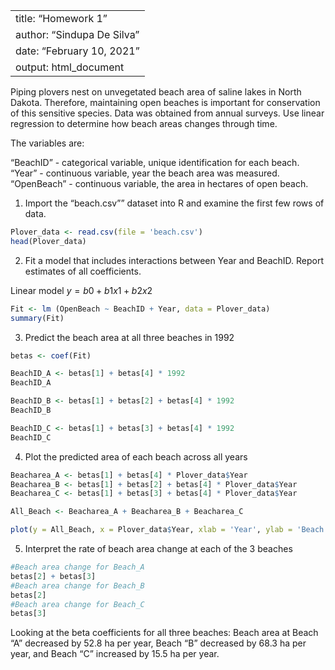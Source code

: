 
---
title: "Homework 1"
author: "Sindupa De Silva"
date: "February 10, 2021"
output: html_document
---
  
  Piping plovers nest on unvegetated beach area of saline lakes in North Dakota. Therefore, maintaining open beaches is important for conservation of this sensitive species. Data was obtained from annual surveys. Use linear regression to determine how beach areas changes through time. 

The variables are:
  
"BeachID" - categorical variable, unique identification for each beach.
"Year" - continuous variable, year the beach area was measured.
"OpenBeach" - continuous variable, the area in hectares of open beach.


1. Import the "beach.csv"" dataset into R and examine the first few rows of data.


```{r}

Plover_data <- read.csv(file = 'beach.csv')
head(Plover_data)

```

2. Fit a model that includes interactions between Year and BeachID. Report estimates of all coefficients.

Linear model $y = b0 + b1x1 + b2x2$
  
```{r}

Fit <- lm (OpenBeach ~ BeachID + Year, data = Plover_data)
summary(Fit)

```


3. Predict the beach area at all three beaches in 1992

```{r}

betas <- coef(Fit)

BeachID_A <- betas[1] + betas[4] * 1992
BeachID_A

BeachID_B <- betas[1] + betas[2] + betas[4] * 1992
BeachID_B

BeachID_C <- betas[1] + betas[3] + betas[4] * 1992
BeachID_C


```

4. Plot the predicted area of each beach across all years

```{r}

Beacharea_A <- betas[1] + betas[4] * Plover_data$Year
Beacharea_B <- betas[1] + betas[2] + betas[4] * Plover_data$Year
Beacharea_C <- betas[1] + betas[3] + betas[4] * Plover_data$Year

All_Beach <- Beacharea_A + Beacharea_B + Beacharea_C

plot(y = All_Beach, x = Plover_data$Year, xlab = 'Year', ylab = 'Beach area', type = 'b')

```

5. Interpret the rate of beach area change at each of the 3 beaches

```{r}
#Beach area change for Beach_A
betas[2] + betas[3]
#Beach area change for Beach_B
betas[2]
#Beach area change for Beach_C
betas[3]

```


Looking at the beta coefficients for all three beaches: 
Beach area at Beach "A" decreased by 52.8 ha per year, Beach "B" decreased by 68.3 ha per year, and Beach "C" increased by 15.5 ha per year.

